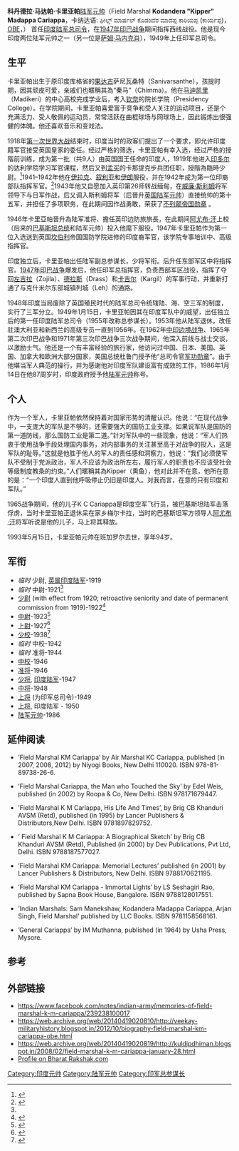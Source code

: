 {{Infobox military person
|name=科丹德拉·马达帕·卡里亚帕
|image     = 
|caption   = 卡里亚帕元帅<br />首任印军总司令
|birth_date={{Birth date|df=yes|1899|01|28 }} <ref>'Field Marshal KM Cariappa' by Air Marshal KC Cariappa (retd), published by Niyogi Books,D-78, Okla Indl Area, Ph 1, New Delhi 110020, 1st published 2007, reprints: 2008, 2012; ISBN 978-81-89738-26-6</ref><ref>'Field Marshal Cariappa, The Man who Touched the Sky' by Edel Weis, Published by Rupa & Co, New Delhi 110002, Published in 2002, ISBN 81-7167-944-7</ref>
|death_date={{Death date and age|df=yes|1993|5|15|1899|01|28}}
|birth_place= [[果达古|果达古]]萨尼瓦桑特（Sanivarsanthe）
|casta= [[库尔巴|库尔巴]]（Kurba）
|death_place= [[卡纳塔克邦|卡纳塔克邦]][[班加罗尔|班加罗尔]]（Bangalore）
|placeofburial=(cremated) [[卡纳塔克邦|卡纳塔克邦]][[马迪凯里|马迪凯里]]（Madikeri）
|nickname=Kipper（熏鱼）
|allegiance={{flag|British India}}<br/> {{flag|India}}
|branch=[[File:British_Raj_Red_Ensign.svg|25px]] [[不列颠印度军队|英属印度]]<br>{{army|India}}
|serviceyears=1919–1953, 1986-1993<ref>印度陆军元帅为终身军衔。</ref>
|rank= [[陆军元帅_(印度)|陆军元帅]]
| rank= [[File:US-O11_insignia.svg|50px]] [[陆军元帅|陆军元帅]]
|unit=
|commands=
|battles=[[第二次世界大战|第二次世界大战]]<br/>[[1947年印巴战争|1947年印巴战争]]
|awards=[[不列颠帝国勋章|不列颠帝国勋章]]<br/>[[军功勋章|军功勋章]]（美国）
|relations=
|laterwork=
}}
'''科丹德拉·马达帕·卡里亚帕'''[[陆军元帅_(印度)|陆军元帅]]（Field Marshal '''Kodandera "Kipper" Madappa Cariappa'''，卡纳达语: ಫೀಲ್ಡ್ ಮಾರ್ಷಲ್ ಕೊಡಂದೆರ ಮಾದಪ್ಪ ಕಾರಿಯಪ್ಪ (ಕಾರ್ಯಪ್ಪ)，[[不列颠帝国勋章|OBE]]，{{bd|1899年|1月28日|1993年|5月15日|}}） 首任[[印度陆军|印度陆军]][[总司令|总司令]]，在[[1947年印巴战争|1947年印巴战争]]期间指挥西线战役。他是现今印度两位陆军元帅之一（另一位是[[萨姆·马内克肖|萨姆·马内克肖]]），1949年上任印军总司令。

==生平==
卡里亚帕出生于原印度库格省的[[果达古|果达古]]萨尼瓦桑特（Sanivarsanthe），孩提时期，因其顽皮可爱，亲戚们也暱稱其為“秦马”（Chimma）。他在[[马迪凯里|马迪凯里]]（Madikeri）的中心高校完成学业后，考入[[钦奈|钦奈]]的院长学院（Presidency College）。在学院期间，卡里亚帕喜爱富于竞争和受人关注的运动项目，还是个充满活力、受人敬佩的运动员，常常活跃在曲棍球场与网球场上，因此锻炼出很强健的体魄。他还喜欢音乐和变戏法。

1918年[[第一次世界大战|第一次世界大战]]结束时，印度当时的政客们提出了一个要求，即允许印度籍军官接受英国皇家的委任。经过严格的筛选，卡里亚帕有幸入选，经过严格的授階前训练，成为第一批（共9人）由英国国王任命的印度人，1919年他进入[[印多尔|印多尔]]的达利学院学习军官课程，然后又到[[孟买|孟买]]的卡那提克步兵团任职，授階為臨時少尉。<ref name="london-gazette1">{{cite web |url=http://www.london-gazette.co.uk/issues/32380/pages/5359 |title=Viewing Page 5359 of Issue 32380 |publisher=London-gazette.co.uk |date=5 July 1921 |accessdate=26 March 2012 |archive-date=2013-06-02 |archive-url=https://web.archive.org/web/20130602032657/http://www.london-gazette.co.uk/issues/32380/pages/5359 |dead-url=no }}</ref>1941–1942年他在[[伊拉克|伊拉克]]、[[叙利亚|叙利亚]]和[[伊朗|伊朗]]服役，并在1942年成为第一位印裔部队指挥军官。<ref>{{cite web |url=http://www.london-gazette.co.uk/issues/34708/pages/6874 |title=Viewing Page 6874 of Issue 34708 |publisher=London-gazette.co.uk |date=13 October 1939 |accessdate=26 March 2012 |archive-date=2013-06-02 |archive-url=https://web.archive.org/web/20130602045129/http://www.london-gazette.co.uk/issues/34708/pages/6874 |dead-url=no }}</ref>1943年他又自愿加入英印第26师转战缅甸，在[[威廉·斯利姆，第一代斯利姆子爵|威廉·斯利姆]]将军领导下与日军作战，后又调入斯利姆将军（后晉升[[英国陆军元帅|英国陆军元帅]]）直接统帅的第十五军，并担任了多项职务，在此期间因作战勇敢，荣获了[[不列颠帝国勋章|不列颠帝国勋章]] 。

1946年卡里亞帕晉升為陆军准将、擔任英印边防旅旅長，在此期间[[阿尤布·汗|阿尤布·汗]]上校（后来的[[巴基斯坦总统|巴基斯坦总统]]和陆军元帅）投入他麾下服役。1947年卡里亚帕作为第一位入选送到英国[[坎伯利|坎伯利]]帝国国防学院进修的印度裔军官，该学院专事培训中、高级指挥官。

印度独立后，卡里亚帕出任陆军副总参谋长，少将军衔。后升任东部军区中将指挥官。[[1947年印巴战争|1947年印巴战争]]爆发后，他任印军总指挥官，负责西部军区战役，指挥了夺回[[左吉拉|左吉拉]]（Zojila）、[[德拉斯|德拉斯]]（Drass）和[[卡吉尔|卡吉尔]]（Kargil）的军事行动，并重新打通了与克什米尔东部城镇列城（Leh）的通路。

1948年印度当局废除了英国殖民时代的陆军总司令统辖陆、海、空三军的制度，实行了三军分立。1949年1月15日，卡里亚帕因其在印度军队中的威望，出任独立后的第一任印度陆军总司令（1955年改称总参谋长）。1953年他从陆军退休，改任驻澳大利亚和新西兰的高级专员一直到1956年。在1962年[[中印边境战争|中印边境战争]]、1965年第二次印巴战争和1971年第三次印巴战争三次战争期间，他深入前线与战士交谈，以激励士气。他还是一个有丰富经验的旅行家，他访问过中国、日本、美国、英国、加拿大和欧洲大部分国家，美国总统杜鲁门授予他“总司令官[[军功勋章|军功勋章]]”。由于他堪当军人典范的操行，并为感谢他对印度军队建设富有成效的工作，1986年1月14日在他87周岁时，印度政府授予他[[陆军元帅|陆军元帅]]称号。

==个人==
作为一个军人，卡里亚帕依然保持着对国家形势的清醒认识。他说：“在现代战争中，一支庞大的军队是不够的，还需要强大的国防工业支撑。如果说军队是国防的第一道防线，那么国防工业是第二道。”针对军队中的一些现象，他说：“军人们热衷于使用战争手段处理国内事务，对内部事务的关注甚至高于对战争的投入，这是军队的耻辱。”这就是他胜于他人的军人的责任感和洞察力，他说：“我们必须使军队不受制于党派政治，军人不应该为政治所左右，履行军人的职责也不应该受社会等级制度教条的约束。”人们暱稱其為Kipper（熏鱼），他对此并不在意，他所在意的是：“一个印度人直到他呼吸停止仍旧是印度人。对我而言，在意的只有印度和军队。”

1965战争期间，他的儿子K C Cariappa是印度空军飞行员，被巴基斯坦陆军击落俘虏，当时卡里亚帕正退休呆在家乡梅尔卡拉，当时的巴基斯坦军方领导人[[阿尤布·汗|阿尤布·汗]]将军听说是他的儿子，马上将其释放。

1993年5月15日，卡里亚帕元帅在班加罗尔去世，享年94岁。

==军衔==
*''临时'' 少尉, [[英属印度陆军|英属印度陆军]]-1919
*''临时'' 中尉-1921<ref name="london-gazette1"/>
*[[少尉|少尉]] (with effect from 1920; retroactive seniority and date of permanent commission from 1919)-1922<ref name="london-gazette2">{{cite web |url=http://www.london-gazette.co.uk/issues/32757/pages/7379 |title=Viewing Page 7379 of Issue 32757 |publisher=London-gazette.co.uk |date=20 October 1922 |accessdate=26 March 2012 |archive-date=2013-06-02 |archive-url=https://web.archive.org/web/20130602041215/http://www.london-gazette.co.uk/issues/32757/pages/7379 |dead-url=no }}</ref>
*[[中尉|中尉]]-1923<ref name="london-gazette3">{{cite web |url=http://www.london-gazette.co.uk/issues/32878/pages/7663 |title=Viewing Page 7663 of Issue 32878 |publisher=London-gazette.co.uk |date=9 November 1923 |accessdate=26 March 2012 |archive-date=2013-06-02 |archive-url=https://web.archive.org/web/20130602031945/http://www.london-gazette.co.uk/issues/32878/pages/7663 |dead-url=no }}</ref>
*[[上尉|上尉]]-1927<ref name="london-gazette4">{{cite web |url=http://www.london-gazette.co.uk/issues/33310/pages/5805 |title=Viewing Page 5805 of Issue 33310 |publisher=London-gazette.co.uk |date=9 September 1927 |accessdate=26 March 2012 |archive-date=2013-06-02 |archive-url=https://web.archive.org/web/20130602042707/http://www.london-gazette.co.uk/issues/33310/pages/5805 |dead-url=no }}</ref>
*[[少校|少校]]-1938<ref name="london-gazette5">{{cite web |url=http://www.london-gazette.co.uk/issues/34541/pages/5189 |title=Viewing Page 5189 of Issue 34541 |publisher=London-gazette.co.uk |date=12 August 1938 |accessdate=26 March 2012 |archive-date=2013-06-02 |archive-url=https://web.archive.org/web/20130602041730/http://www.london-gazette.co.uk/issues/34541/pages/5189 |dead-url=no }}</ref>
*''临时'' 中校-1942
*''临时'' 准将-1944
*[[中校|中校]]-1946
*[[准将|准将]]-1946
*[[少将|少将]], [[印度陆军|印度陆军]]-1947
*[[中将|中将]]-1948
*[[上将|上将]] (为印军总司令)-1949
*[[上将|上将]], 印度陆军 - 1950
*[[陆军元帅|陆军元帅]]-1986

==延伸阅读==
*’Field Marshal KM Cariappa’ by Air Marshal KC Cariappa, published (in 2007, 2008, 2012) by Niyogi Books, New Delhi 110020. ISBN 978-81-89738-26-6.

*’Field Marshal Cariappa, the Man who Touched the Sky’ by Edel Weis, published (in 2002) by Roopa & Co, New Delhi. ISBN 978171679447.

*’Field Marshal K M Cariappa, His Life And Times’, by Brig CB Khanduri AVSM (Retd), published (in 1995) by Lancer Publishers & Distributors,New Delhi. ISBN 9781897829752.

*’ Field Marshal K M Cariappa: A Biographical Sketch’ by Brig CB Khanduri AVSM (Retd), Published (in 2000) by Dev Publications, Pvt Ltd, Delhi. ISBN 9788187577027.

*’Field Marshal KM Cariappa: Memorial Lectures’ published (in 2001) by Lancer Publishers & Distributors, New Delhi. ISBN 9788170621195.

*’Field Marshal KM Cariappa - Immortal Lights’ by LS Seshagiri Rao, published by Sapna Book House, Bangalore. ISBN 9788128017551.	
		
*’Indian Marshals: Sam Manekshaw, Kodandera Madappa Cariappa, Arjan Singh, Field Marshal’ published by LLC Books. ISBN 9781158568161.

*’General Cariappa’ by IM Muthanna, published (in 1964) by Usha Press, Mysore.

==参考==
{{Reflist}}

==外部链接==
*https://www.facebook.com/notes/indian-army/memories-of-field-marshal-k-m-cariappa/239238100017
*https://web.archive.org/web/20140419020810/http://veekay-militaryhistory.blogspot.in/2012/10/biography-field-marshal-km-cariappa-obe.html
*https://web.archive.org/web/20140419020819/http://kuldipdhiman.blogspot.in/2008/02/field-marshal-k-m-cariappa-january-28.html
*[https://web.archive.org/web/20140419015828/http://www.bharat-rakshak.com/LAND-FORCES/Personnel/Chiefs/98-KM-Cariappa.html Profile on Bharat Rakshak.com]
{{s-start}}
{{s-mil}}
{{succession box | title=[[印度陆军|印度陆军]]总参谋长 | before=[[罗伊·比歇尔|罗伊·比歇尔]]<br>(Roy Bucher) | after=[[拉金德拉辛吉·贾德加|拉金德拉辛吉·贾德加]]<br>(Rajendrasinhji Jadeja) | years=1949–1953}}
{{end}}
{{印度元帥}}
{{Authority control}}
[[Category:印度元帅|Category:印度元帅]]
[[Category:陆军元帅|Category:陆军元帅]]
[[Category:印军总参谋长|Category:印军总参谋长]]